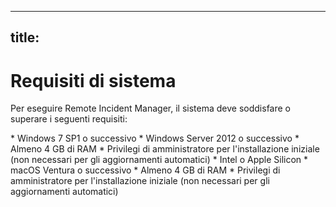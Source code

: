
---
title: 
---

# Requisiti di sistema

Per eseguire Remote Incident Manager, il sistema deve soddisfare o superare i seguenti requisiti:

<Windows>
  * Windows 7 SP1 o successivo
  * Windows Server 2012 o successivo
  * Almeno 4 GB di RAM
  * Privilegi di amministratore per l'installazione iniziale (non necessari per gli aggiornamenti automatici)
</Windows>

<MacOS>
  * Intel o Apple Silicon
  * macOS Ventura o successivo
  * Almeno 4 GB di RAM
  * Privilegi di amministratore per l'installazione iniziale (non necessari per gli aggiornamenti automatici)
</MacOS>
